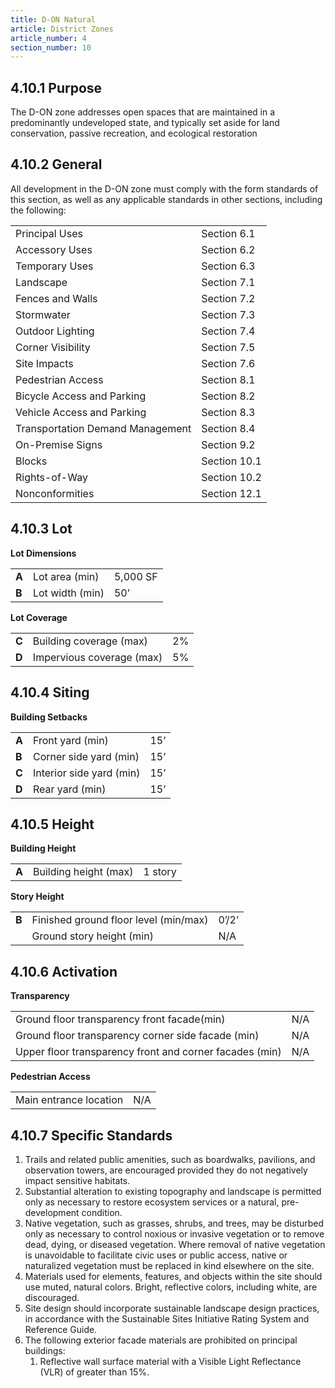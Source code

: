 ```yaml
---
title: D-ON Natural
article: District Zones
article_number: 4
section_number: 10
---
```


## 4.10.1 Purpose

The D-ON zone addresses open spaces that are maintained in a predominantly undeveloped state, and typically set aside for land conservation, passive recreation, and ecological restoration

## 4.10.2 General

All development in the D-ON zone must comply with the form standards of this section, as well as any applicable standards in other sections, including the following:

<TableSmall>

|                                  |              |
| -------------------------------- | ------------ |
| Principal Uses                   | Section 6.1  |
| Accessory Uses                   | Section 6.2  |
| Temporary Uses                   | Section 6.3  |
| Landscape                        | Section 7.1  |
| Fences and Walls                 | Section 7.2  |
| Stormwater                       | Section 7.3  |
| Outdoor Lighting                 | Section 7.4  |
| Corner Visibility                | Section 7.5  |
| Site Impacts                     | Section 7.6  |
| Pedestrian Access                | Section 8.1  |
| Bicycle Access and Parking       | Section 8.2  |
| Vehicle Access and Parking       | Section 8.3  |
| Transportation Demand Management | Section 8.4  |
| On-Premise Signs                 | Section 9.2  |
| Blocks                           | Section 10.1 |
| Rights-of-Way                    | Section 10.2 |
| Nonconformities                  | Section 12.1 |

</TableSmall>

## 4.10.3 Lot

**Lot Dimensions**

<TableSmall>

|       |                 |          |
| ----- | --------------- | -------- |
| **A** | Lot area (min)  | 5,000 SF |
| **B** | Lot width (min) | 50’      |

</TableSmall>

**Lot Coverage**

<TableSmall>

|       |                           |     |
| ----- | ------------------------- | --- |
| **C** | Building coverage (max)   | 2%  |
| **D** | Impervious coverage (max) | 5%  |

</TableSmall>

## 4.10.4 Siting

**Building Setbacks**

<TableSmall>

|       |                          |     |
| ----- | ------------------------ | --- |
| **A** | Front yard (min)         | 15’ |
| **B** | Corner side yard (min)   | 15’ |
| **C** | Interior side yard (min) | 15’ |
| **D** | Rear yard (min)          | 15’ |

</TableSmall>

## 4.10.5 Height

**Building Height**

<TableSmall>

|       |                       |         |
| ----- | --------------------- | ------- |
| **A** | Building height (max) | 1 story |

</TableSmall>

**Story Height**

<TableSmall>

|       |                                       |       |
| ----- | ------------------------------------- | ----- |
| **B** | Finished ground floor level (min/max) | 0’/2’ |
|       | Ground story height (min)             | N/A   |

</TableSmall>

## 4.10.6 Activation

**Transparency**

<TableSmall>

|                                                         |     |
| ------------------------------------------------------- | --- |
| Ground floor transparency front facade(min)             | N/A |
| Ground floor transparency corner side facade (min)      | N/A |
| Upper floor transparency front and corner facades (min) | N/A |

</TableSmall>

**Pedestrian Access**

<TableSmall>

|                        |     |
| ---------------------- | --- |
| Main entrance location | N/A |

</TableSmall>

## 4.10.7 Specific Standards

1. Trails and related public amenities, such as boardwalks, pavilions, and observation towers, are encouraged provided they do not negatively impact sensitive habitats.
2. Substantial alteration to existing topography and landscape is permitted only as necessary to restore ecosystem services or a natural, pre- development condition.
3. Native vegetation, such as grasses, shrubs, and trees, may be disturbed only as necessary to control noxious or invasive vegetation or to remove dead, dying, or diseased vegetation. Where removal of native vegetation is unavoidable to facilitate civic uses or public access, native or naturalized vegetation must be replaced in kind elsewhere on the site.
4. Materials used for elements, features, and objects within the site should use muted, natural colors. Bright, reflective colors, including white, are discouraged.
5. Site design should incorporate sustainable landscape design practices, in accordance with the Sustainable Sites Initiative Rating System and Reference Guide.
6. The following exterior facade materials are prohibited on principal buildings:
   1. Reflective wall surface material with a Visible Light Reflectance (VLR) of greater than 15%.
